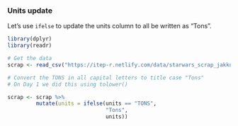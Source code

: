 
### Units update {-}

Let's use `ifelse` to update the units column to all be written as "Tons".

```r
library(dplyr)
library(readr)

# Get the data
scrap <- read_csv("https://itep-r.netlify.com/data/starwars_scrap_jakku.csv")

# Convert the TONS in all capital letters to title case "Tons"
# On Day 1 we did this using tolower()

scrap <- scrap %>% 
         mutate(units = ifelse(units == "TONS", 
                               "Tons", 
                               units))
```

<br>
